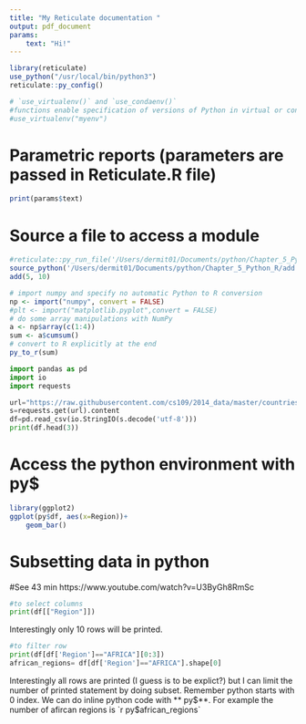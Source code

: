 ```yaml
---
title: "My Reticulate documentation "
output: pdf_document
params:
    text: "Hi!"
---
```


```r
library(reticulate)
use_python("/usr/local/bin/python3")
reticulate::py_config()
```
```r
# `use_virtualenv()` and `use_condaenv()` 
#functions enable specification of versions of Python in virtual or conda environments, fe:
#use_virtualenv("myenv")
```


# Parametric reports (parameters are passed in Reticulate.R file)
```r
print(params$text)
```
# Source a file to access a module
```r
#reticulate::py_run_file('/Users/dermit01/Documents/python/Chapter_5_Python_R/add.py')
source_python('/Users/dermit01/Documents/python/Chapter_5_Python_R/add.py')
add(5, 10)
```

```r
# import numpy and specify no automatic Python to R conversion
np <- import("numpy", convert = FALSE)
#plt <- import("matplotlib.pyplot",convert = FALSE)
# do some array manipulations with NumPy
a <- np$array(c(1:4))
sum <- a$cumsum()
# convert to R explicitly at the end
py_to_r(sum)

```

```python
import pandas as pd
import io
import requests
```

```python
url="https://raw.githubusercontent.com/cs109/2014_data/master/countries.csv"
s=requests.get(url).content
df=pd.read_csv(io.StringIO(s.decode('utf-8')))
print(df.head(3))
```

# Access the python environment with py$

```r
library(ggplot2)
ggplot(py$df, aes(x=Region))+
    geom_bar()
```

# Subsetting data in python
#See 43 min https://www.youtube.com/watch?v=U3ByGh8RmSc
```python
#to select columns
print(df[["Region"]])
```
Interestingly only 10 rows will be printed. 
```python
#to filter row
print(df[df['Region']=="AFRICA"][0:3])
african_regions= df[df['Region']=="AFRICA"].shape[0]
```
Interestingly all rows are printed (I guess is to be explict?) but I can limit the number of printed statement by doing 
subset. Remember python starts with 0 index. 
We can do inline python code with ** py$**. For example the number of afircan regions is `r py$african_regions`

```python

```







